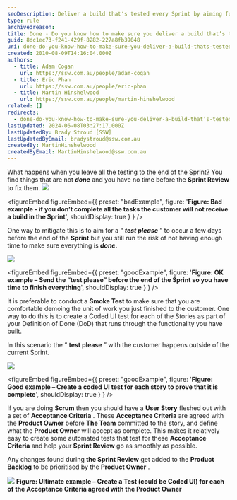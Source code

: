 ```yaml
---
seoDescription: Deliver a build that's tested every Sprint by aiming for a "test please" a few days before the end and creating coded UI tests for each Story to prove completeness.
type: rule
archivedreason:
title: Done - Do you know how to make sure you deliver a build that’s tested every Sprint
guid: 8dc1ec73-f241-429f-8282-227a8fb39048
uri: done-do-you-know-how-to-make-sure-you-deliver-a-build-thats-tested-every-sprint
created: 2010-08-09T14:16:04.000Z
authors:
  - title: Adam Cogan
    url: https://ssw.com.au/people/adam-cogan
  - title: Eric Phan
    url: https://ssw.com.au/people/eric-phan
  - title: Martin Hinshelwood
    url: https://ssw.com.au/people/martin-hinshelwood
related: []
redirects:
  - done-do-you-know-how-to-make-sure-you-deliver-a-build-that’s-tested-every-sprint
lastUpdated: 2024-06-08T03:27:17.000Z
lastUpdatedBy: Brady Stroud [SSW]
lastUpdatedByEmail: bradystroud@ssw.com.au
createdBy: MartinHinshelwood
createdByEmail: MartinHinshelwood@ssw.com.au
---
```


What happens when you leave all the testing to the end of the Sprint? You find things that are not **_done_** and you have no time before the **Sprint Review** to fix them.
![](/uploads/rules/done-do-you-know-how-to-make-sure-you-deliver-a-build-thats-tested-every-sprint/RuleBuildEverySprintBad.png)

<figureEmbed figureEmbed={{
  preset: "badExample",
  figure: '**Figure: Bad example - if you don’t complete all the tasks the customer will not receive a build in the Sprint**',
  shouldDisplay: true
} } />

One way to mitigate this is to aim for a “ **_test please_** ” to occur a few days before the end of the **Sprint** but you still run the risk of not having enough time to make sure everything is **_done._**

![](/uploads/rules/done-do-you-know-how-to-make-sure-you-deliver-a-build-thats-tested-every-sprint/RuleBuildEverySprintOK.png)

<figureEmbed figureEmbed={{
  preset: "goodExample",
  figure: '**Figure: OK example – Send the “test please” before the end of the Sprint so you have time to finish everything**',
  shouldDisplay: true
} } />


It is preferable to conduct a **Smoke Test** to make sure that you are comfortable demoing the unit of work you just finished to the customer. One way to do this is to create a Coded UI test for each of the Stories as part of your Definition of Done (DoD) that runs through the functionality you have built.

In this scenario the “ **test please** ” with the customer happens outside of the current Sprint.

![](/uploads/rules/done-do-you-know-how-to-make-sure-you-deliver-a-build-thats-tested-every-sprint/RuleBuildEverySprintGOOD.png)

<figureEmbed figureEmbed={{
  preset: "goodExample",
  figure: '**Figure: Good example – Create a coded UI test for each story to prove that it is complete**',
  shouldDisplay: true
} } />


If you are doing **Scrum** then you should have a **User Story** fleshed out with a set of **Acceptance Criteria** . These **Acceptance Criteria** are agreed with the **Product Owner** before **The Team** committed to the story, and define what the **Product Owner** will accept as complete. This makes it relatively easy to create some automated tests that test for these **Acceptance Criteria** and help your **Sprint Review** go as smoothly as possible.

Any changes found during **the Sprint Review** get added to the **Product Backlog** to be prioritised by the **Product Owner** .

![](/uploads/rules/done-do-you-know-how-to-make-sure-you-deliver-a-build-thats-tested-every-sprint/RuleBuildEverySprintUltimate.png)
**Figure: Ultimate example – Create a Test (could be Coded UI) for each of the Acceptance Criteria agreed with the Product Owner**
